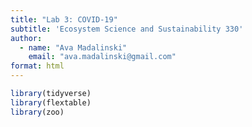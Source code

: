 ```yaml
---
title: "Lab 3: COVID-19"
subtitle: 'Ecosystem Science and Sustainability 330'
author:
  - name: "Ava Madalinski"
    email: "ava.madalinski@gmail.com"
format: html
---
```


```r
library(tidyverse)
library(flextable)
library(zoo)
```